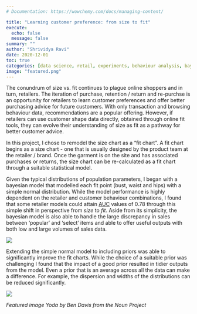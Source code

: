 ```yaml
---
# Documentation: https://wowchemy.com/docs/managing-content/

title: "Learning customer preference: from size to fit"
execute:
  echo: false
  message: false
summary: ""
author: "Shrividya Ravi"
date: 2020-12-01
toc: true
categories: [data science, retail, experiments, behaviour analysis, bayesian, modelling, statistics]
image: "featured.png"
---
```


The conundrum of size vs. fit continues to plague online shoppers and in turn, retailers. The iteration of purchase, retention / return and re-purchse is an opportunity for retailers to learn customer preferences and offer better purchasing advice for future customers. With only transaction and browsing behaviour data, recommendations are a popular offering. However, if retailers can use customer shape data directly, obtained through online fit tools, they can evolve their understanding of size as fit as a pathway for better customer advice. 

In this project, I chose to remodel the size chart as a  "fit chart". A fit chart begins as a size chart - one that is usually designed by the product team at the retailer / brand. Once the garment is on the site and has associated purchases or returns, the size chart can be re-calculated as a fit chart through a suitable statistical model. 

Given the typical distributions of population parameters, I began with a bayesian model that modelled each fit point (bust, waist and hips)  with a simple normal distribution. While the model performance is highly dependent on the retailer and customer behaviour combinations, I found that some retailer models could attain [AUC](https://en.wikipedia.org/wiki/Receiver_operating_characteristic#Area_under_the_curve) values of 0.78 through this simple shift in perspective from _size_ to _fit_. Aside from its simplicity, the bayesian model is also able to handle the large discrepancy in sales between 'popular' and 'select' items and able to offer useful outputs with both low and large volumes of sales data. 

![](auc-base.png)

Extending the simple normal model to including priors was able to significantly improve the fit charts. While the choice of a suitable prior was challenging I found that the impact of a good prior resulted in tidier outputs from the model. Even a prior that is an average across all the data can make a difference. For example, the dispersion and widths of the distributions can be reduced significantly. 

![](priors-effect.png)


_Featured image Yoda by Ben Davis from the Noun Project_